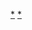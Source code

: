{{Navbox
| name      = 黃金時段艾美獎獎項
| title     = [[黃金時段艾美獎|黃金時段艾美獎獎項]]
| listclass = hlist
| state     = {{{state|autocollapse}}}
| basestyle = background: #DAA520;

| group1 = 節目獎
| list1  = 
* {{le|黃金時段艾美獎最佳喜劇類影集|Primetime Emmy Award for Outstanding Comedy Series|喜劇類}}
* {{le|黃金時段艾美獎最佳劇情類影集|Primetime Emmy Award for Outstanding Drama Series|劇情類}}
* {{le|黃金時段艾美獎最佳有限劇集|Primetime Emmy Award for Outstanding Limited Series|有限劇集}}
* {{le|黃金時段艾美獎最佳電視電影|Primetime Emmy Award for Outstanding Television Movie|電視電影}}
* {{le|黃金時段艾美獎最佳綜藝脫口秀|Primetime Emmy Award for Outstanding Variety Talk Series|綜藝脫口秀}}
* {{le|黃金時段艾美獎最佳綜藝喜劇小品|Primetime Emmy Award for Outstanding Variety Sketch Series|綜藝喜劇小品}}
* {{le|黃金時段艾美獎最佳動畫節目|Primetime Emmy Award for Outstanding Animated Program|動畫節目}}
* {{le|黃金時段艾美獎最佳短篇動畫節目|Primetime Emmy Award for Outstanding Short Form Animated Program|短篇動畫節目}}
* [[黃金時段艾美獎最佳真人競技節目|真人競技節目]]
* {{le|黃金時段艾美獎最佳兒童節目|Primetime Emmy Award for Outstanding Children's Program|兒童節目}}
* {{le|黃金時段艾美獎最佳紀錄片及非虛構系列|Primetime Emmy Award for Outstanding Documentary or Nonfiction Series|紀錄片及非虛構系列}}
* {{le|黃金時段艾美獎最佳紀錄片及非虛構特輯|Primetime Emmy Award for Outstanding Documentary or Nonfiction Special|紀錄片及非虛構特輯}}
* {{le|黃金時段艾美獎紀錄片製作卓越成就|Primetime Emmy Award for Exceptional Merit in Documentary Filmmaking|紀錄片製作卓越成就}}
* {{le|黃金時段艾美獎最佳資訊類系列及特輯|Primetime Emmy Award for Outstanding Informational Series or Special|資訊類系列及特輯}}
* {{le|黃金時段艾美獎最佳短篇喜劇及劇情類影集|Primetime Emmy Award for Outstanding Short Form Comedy or Drama Series|短篇喜劇及劇情類影集}}
* {{le|黃金時段艾美獎最佳短篇非虛構及實境系列|Primetime Emmy Award for Outstanding Short Form Nonfiction or Reality Series|短篇非虛構及實境系列}}
* {{le|黃金時段艾美獎最佳短篇綜藝系列|Primetime Emmy Award for Outstanding Short Form Variety Series|短篇綜藝系列}}
* {{le|黃金時段艾美獎最佳特別節目|Primetime Emmy Award for Outstanding Special Class Program|特別節目}}
* {{le|黃金時段艾美獎最佳結構性實境節目|Primetime Emmy Award for Outstanding Structured Reality Program|結構性實境節目}}
* {{le|黃金時段艾美獎最佳非結構性實境節目|Primetime Emmy Award for Outstanding Unstructured Reality Program|非結構性實境節目}}
* {{le|黃金時段艾美獎最佳綜藝特輯|Primetime Emmy Award for Outstanding Variety Special|綜藝特輯}}

| group2 = 表演獎
| list2  = 
* {{le|黃金時段艾美獎最佳喜劇類影集男主角|Primetime Emmy Award for Outstanding Lead Actor in a Comedy Series|喜劇類影集男主角}}
* {{le|黃金時段艾美獎最佳劇情類影集男主角|Primetime Emmy Award for Outstanding Lead Actor in a Drama Series|劇情類影集男主角}}
* {{le|黃金時段艾美獎最佳有限劇集及電視電影男主角|Primetime Emmy Award for Outstanding Lead Actor in a Limited Series or Movie|有限劇集及電視電影男主角}}
* [[黃金時段艾美獎喜劇類影集最佳女主角|喜劇類影集女主角]]
* {{le|黃金時段艾美獎最佳劇情類影集女主角|Primetime Emmy Award for Outstanding Lead Actress in a Drama Series|劇情類影集女主角}}
* {{le|黃金時段艾美獎最佳有限劇集及電視電影女主角|Primetime Emmy Award for Outstanding Lead Actress in a Limited Series or Movie|有限劇集及電視電影女主角}}
* {{le|黃金時段艾美獎最佳喜劇類影集男配角|Primetime Emmy Award for Outstanding Supporting Actor in a Comedy Series|喜劇類影集男配角}}
* {{le|黃金時段艾美獎最佳劇情類影集男配角|Primetime Emmy Award for Outstanding Supporting Actor in a Drama Series|劇情類影集男配角}}
* {{le|黃金時段艾美獎最佳有限劇集及電視電影男配角|Primetime Emmy Award for Outstanding Supporting Actor in a Limited Series or Movie|有限劇集及電視電影男配角}}
* {{le|黃金時段艾美獎最佳喜劇類影集女配角|Primetime Emmy Award for Outstanding Supporting Actress in a Comedy Series|喜劇類影集女配角}}
* {{le|黃金時段艾美獎最佳劇情類影集女配角|Primetime Emmy Award for Outstanding Supporting Actress in a Drama Series|劇情類影集女配角}}
* {{le|黃金時段艾美獎最佳有限劇集及電視電影女配角|Primetime Emmy Award for Outstanding Supporting Actress in a Limited Series or Movie|有限劇集及電視電影女配角}}
* {{le|黃金時段艾美獎最佳喜劇類影集客串男演員|Primetime Emmy Award for Outstanding Guest Actor in a Comedy Series|喜劇類影集客串男演員}}
* {{le|黃金時段艾美獎最佳劇情類影集客串男演員|Primetime Emmy Award for Outstanding Guest Actor in a Drama Series|劇情類影集客串男演員}}
* [[黃金時段艾美獎喜劇類影集最佳客串女演員|喜劇類影集最佳客串女演員]]
* {{le|黃金時段艾美獎最佳劇情類影集客串女演員|Primetime Emmy Award for Outstanding Guest Actress in a Drama Series|劇情類影集客串女演員}}
* {{le|黃金時段艾美獎最佳短篇喜劇及劇情類影集男演員|Primetime Emmy Award for Outstanding Actor in a Short Form Comedy or Drama Series|短篇喜劇及劇情類影集男演員}}
* {{le|黃金時段艾美獎最佳短篇喜劇及劇情類影集女演員|Primetime Emmy Award for Outstanding Actress in a Short Form Comedy or Drama Series|短篇喜劇及劇情類影集女演員}}
* {{le|黃金時段艾美獎最佳角色配音演出|Primetime Emmy Award for Outstanding Character Voice-Over Performance|角色配音演出}}
* [[黃金時段艾美獎最佳實境及實境競技節目主持人|實境及實境競技節目主持人]]
* {{le|黃金時段艾美獎最佳旁白|Primetime Emmy Award for Outstanding Narrator|旁白}}

| group3 = 導演獎
| list3  = 
* {{le|黃金時段艾美獎最佳喜劇類影集導演|Primetime Emmy Award for Outstanding Directing for a Comedy Series|喜劇類影集導演}}
* {{le|黃金時段艾美獎最佳劇情類影集導演|Primetime Emmy Award for Outstanding Directing for a Drama Series|劇情類影集導演}}
* {{le|黃金時段艾美獎最佳綜藝系列導演|Primetime Emmy Award for Outstanding Directing for a Variety Series|綜藝系列導演}}
* {{le|黃金時段艾美獎最佳有限劇集、電視電影及戲劇特輯導演|Primetime Emmy Award for Outstanding Directing for a Limited Series, Movie, or Dramatic Special|有限劇集、電視電影及戲劇特輯導演}}
* {{le|黃金時段艾美獎最佳綜藝特輯導演|Primetime Emmy Award for Outstanding Directing for a Variety Special|綜藝特輯導演}}
* {{le|黃金時段艾美獎最佳非虛構節目導演|Primetime Emmy Award for Outstanding Directing for Nonfiction Programming|非虛構節目導演}}

| group4 = 編劇獎
| list4  = 
* {{le|黃金時段艾美獎最佳喜劇類影集編劇|Primetime Emmy Award for Outstanding Writing for a Comedy Series|喜劇類影集編劇}}
* {{le|黃金時段艾美獎最佳劇情類影集編劇|Primetime Emmy Award for Outstanding Writing for a Drama Series|劇情類影集編劇}}
* {{le|黃金時段艾美獎最佳綜藝系列編劇|Primetime Emmy Award for Outstanding Writing for a Variety Series|綜藝系列編劇}}
* {{le|黃金時段艾美獎最佳有限劇集、電視電影及戲劇特輯編劇|Primetime Emmy Award for Outstanding Writing for a Limited Series, Movie, or Dramatic Special|有限劇集、電視電影及戲劇特輯編劇}}
* {{le|黃金時段艾美獎最佳綜藝特輯編劇|Primetime Emmy Award for Outstanding Writing for a Variety Special|綜藝特輯編劇}}
* {{le|黃金時段艾美獎最佳非虛構節目編劇|Primetime Emmy Award for Outstanding Writing for Nonfiction Programming|非虛構節目編劇}}

| group5 = 動畫獎
| list5  = 
* {{le|黃金時段艾美獎最佳動畫類個人成就|Primetime Emmy Award for Outstanding Individual Achievement in Animation|動畫類個人成就}}

| group6 = 選獎獎
| list6  = 
* {{le|黃金時段艾美獎最佳喜劇類影集選角|Primetime Emmy Award for Outstanding Casting for a Comedy Series|喜劇類影集選角}}
* {{le|黃金時段艾美獎最佳劇情類影集選角|Primetime Emmy Award for Outstanding Casting for a Drama Series|劇情類影集選角}}
* {{le|黃金時段艾美獎最佳有限劇集、電視電影及特輯選角|Primetime Emmy Award for Outstanding Casting for a Limited Series, Movie, or Special|有限劇集、電視電影及特輯選角}}
* {{le|黃金時段艾美獎最佳實境節目選角|Primetime Emmy Award for Outstanding Casting for a Reality Program|實境節目選角}}

| group7 = 編舞獎
| list7  = 
* {{le|黃金時段艾美獎最佳編舞|Primetime Emmy Award for Outstanding Choreography|編舞}}

| group8 = 攝影獎 
| list8  = 
* {{le|黃金時段艾美獎最佳有限劇集及電視電影攝影|Primetime Emmy Award for Outstanding Cinematography for a Limited Series or Movie|有限劇集及電視電影攝影}}
* {{le|黃金時段艾美獎最佳多鏡影集攝影|Primetime Emmy Award for Outstanding Cinematography for a Multi-Camera Series|多鏡影集攝影}}
* {{le|黃金時段艾美獎最佳非虛構節目攝影|Primetime Emmy Award for Outstanding Cinematography for a Nonfiction Program|非虛構節目攝影}}
* {{le|黃金時段艾美獎最佳實境節目攝影|Primetime Emmy Award for Outstanding Cinematography for a Reality Program|實境節目攝影}}
* {{le|黃金時段艾美獎最佳單鏡影集攝影（半小時）|Primetime Emmy Award for Outstanding Cinematography for a Single-Camera Series (Half-Hour)|單鏡影集攝影（半小時）}}
* {{le|黃金時段艾美獎最佳單鏡影集攝影（一小時）|Primetime Emmy Award for Outstanding Cinematography for a Single-Camera Series (One Hour)|單鏡影集攝影（一小時）}}

| group9 = 商業廣告獎
| list9  = 
* {{le|黃金時段艾美獎最佳商業廣告|Primetime Emmy Award for Outstanding Commercial|商業廣告}}

| group10 = 服裝設計獎
| list10 = 
* {{le|黃金時段艾美獎最佳當代影集、有限劇集及電視電影服裝|Primetime Emmy Award for Outstanding Costumes for a Contemporary Series, Limited Series, or Movie|當代影集、有限劇集及電視電影服裝}}
* {{le|黃金時段艾美獎最佳時代／奇幻影集、有限劇集及電視電影服裝|Primetime Emmy Award for Outstanding Costumes for a Period/Fantasy Series, Limited Series, or Movie|時代／奇幻影集、有限劇集及電視電影服裝}}
* {{le|黃金時段艾美獎最佳綜藝、非虛構及實境節目服裝|Primetime Emmy Award for Outstanding Costumes for a Variety, Nonfiction, or Reality Programming|綜藝、非虛構及實境節目服裝}}

| group11 = 髮型獎
| list11  = 
* {{le|黃金時段艾美獎最佳有限劇集及電視電影髮型設計|Primetime Emmy Award for Outstanding Hairstyling for a Limited Series or Movie|有限劇集及電視電影髮型設計}}
* {{le|黃金時段艾美獎最佳多鏡系列及特輯髮型設計|Primetime Emmy Award for Outstanding Hairstyling for a Multi-Camera Series or Special|多鏡系列及特輯髮型設計}}
* {{le|黃金時段艾美獎最佳單鏡系列髮型設計|Primetime Emmy Award for Outstanding Hairstyling for a Single-Camera Series|單鏡系列髮型設計}}

| group12 = 互動媒體獎
| list12 =
* {{le|黃金時段艾美獎最佳互動節目|Primetime Emmy Award for Outstanding Interactive Program|互動節目}}
* {{le|黃金時段艾美獎最佳互動節目|Primetime Emmy Award for Outstanding Interactive Program|原創互動節目}}
* {{le|黃金時段艾美獎最佳互動節目|Primetime Emmy Award for Outstanding Interactive Program|互動節目創新}}
* {{le|黃金時段艾美獎最佳互動節目|Primetime Emmy Award for Outstanding Interactive Program|有劇本節目互動媒體創意成就}}
* {{le|黃金時段艾美獎最佳互動節目|Primetime Emmy Award for Outstanding Interactive Program|無劇本節目互動媒體創意成就}}

| group13 = 燈光獎
| list13 =
* {{le|黃金時段艾美獎最佳綜藝系列燈光設計／燈光執導|Primetime Emmy Award for Outstanding Lighting Design / Lighting Direction for a Variety Series|綜藝系列燈光設計／燈光執導}}
* {{le|黃金時段艾美獎最佳綜藝特輯燈光設計／燈光執導|Primetime Emmy Award for Outstanding Lighting Design / Lighting Direction for a Variety Special|綜藝特輯燈光設計／燈光執導}}

| group14 = 化妝獎
| list14  = 
* {{le|黃金時段艾美獎最佳有限劇集及電視電影化妝 (非義肢)|Primetime Emmy Award for Outstanding Makeup for a Limited Series or Movie (Non-Prosthetic)|有限劇集及電視電影化妝（非義肢）}}
* {{le|黃金時段艾美獎最佳多鏡系列及特輯化妝 (非義肢)|Primetime Emmy Award for Outstanding Makeup for a Multi-Camera Series or Special (Non-Prosthetic)|多鏡系列及特輯化妝（非義肢）}}
* {{le|黃金時段艾美獎最佳單鏡系列化妝 (非義肢)|Primetime Emmy Award for Outstanding Makeup for a Single-Camera Series (Non-Prosthetic)|單鏡系列化妝（非義肢）}}
* {{le|黃金時段艾美獎最佳系列、有限劇集、電視電影及特輯義肢化妝|Primetime Emmy Award for Outstanding Prosthetic Makeup for a Series, Limited Series, Movie, or Special|系列、有限劇集、電視電影及特輯義肢化妝}}

| group15 = 音樂獎
| list15  = 
* {{le|黃金時段艾美獎最佳原創主題曲|Primetime Emmy Award for Outstanding Main Title Theme Music|原創主題曲}}
* {{le|黃金時段艾美獎最佳原創音樂與歌詞|Primetime Emmy Award for Outstanding Original Music and Lyrics|原創音樂與歌詞}}
* {{le|黃金時段艾美獎最佳有限劇集、電視電影及特輯音樂創作 (原創戲劇配樂)|Primetime Emmy Award for Outstanding Music Composition for a Limited Series, Movie, or Special|有限劇集、電視電影及特輯音樂創作（原創戲劇配樂）}}
* {{le|黃金時段艾美獎最佳系列音樂創作 (原創戲劇配樂)|Primetime Emmy Award for Outstanding Music Composition for a Limited Series, Movie, or Special|系列音樂創作（原創戲劇配樂）}}
* {{le|黃金時段艾美獎最佳音樂指導|Primetime Emmy Award for Outstanding Music Direction|音樂指導}}
* {{le|黃金時段艾美獎最佳音樂監督|Primetime Emmy Award for Outstanding Music Supervision|音樂監督}}

| group16 = 影片剪輯獎
| list16  = 
* {{le|黃金時段艾美獎最佳喜劇類影集多鏡影片剪輯|Primetime Emmy Award for Outstanding Multi-Camera Picture Editing for a Comedy Series|喜劇類影集多鏡影片剪輯}}
* {{le|黃金時段艾美獎最佳非虛構節目影片剪輯|Primetime Emmy Award for Outstanding Picture Editing for a Nonfiction Program|非虛構節目影片剪輯}}
* {{le|黃金時段艾美獎最佳結構化及競賽實境節目影片剪輯|Primetime Emmy Award for Outstanding Picture Editing for a Structured or Competition Reality Program|結構化及競賽實境節目影片剪輯}}
* {{le|黃金時段艾美獎最佳非結構化實境節目影片剪輯|Primetime Emmy Award for Outstanding Picture Editing for an Unstructured Reality Program|非結構化實境節目影片剪輯}}
* {{le|黃金時段艾美獎最佳綜藝節目影片剪輯|Primetime Emmy Award for Outstanding Picture Editing for Variety Programming|綜藝節目影片剪輯}}
* {{le|黃金時段艾美獎最佳喜劇類影集單鏡影片剪輯|Primetime Emmy Award for Outstanding Single-Camera Picture Editing for a Comedy Series|喜劇類影集單鏡影片剪輯}}
* {{le|黃金時段艾美獎最佳劇情類影集單鏡影片剪輯|Primetime Emmy Award for Outstanding Single-Camera Picture Editing for a Drama Series|劇情類影集單鏡影片剪輯}}
* {{le|黃金時段艾美獎最佳有限劇集及電視電影單鏡影片剪輯|Primetime Emmy Award for Outstanding Single-Camera Picture Editing for a Limited Series or Movie|有限劇集及電視電影單鏡影片剪輯}}

| group17 = 製作設計獎
| list17  = 
* {{le|黃金時段艾美獎最佳當代敘事及奇幻節目製作設計 (一小時及以上)|Primetime Emmy Award for Outstanding Production Design for a Narrative Contemporary or Fantasy Program (One Hour or More)|當代敘事及奇幻節目製作設計（一小時及以上）}}
* {{le|黃金時段艾美獎最佳時代敘事節目製作設計 (一小時及以上)|Primetime Emmy Award for Outstanding Production Design for a Narrative Period Program (One Hour or More)|時代敘事節目製作設計（一小時及以上）}}
* {{le|黃金時段艾美獎最佳敘事節目製作設計 (半小時及以下)|Primetime Emmy Award for Outstanding Production Design for a Narrative Program (Half-Hour or Less)|敘事節目製作設計（半小時及以下）}}
* {{le|黃金時段艾美獎最佳綜藝、非虛構、實境及實境競賽系列製作設計|Primetime Emmy Award for Outstanding Production Design for a Variety, Nonfiction, Reality or Reality-Competition Series|綜藝、非虛構、實境及實境競賽系列製作設計}}
* {{le|黃金時段艾美獎最佳綜藝、非虛構、活動及頒獎特輯製作設計|Primetime Emmy Award for Outstanding Production Design for a Variety, Nonfiction, Event or Award Special|綜藝、非虛構、活動及頒獎特輯製作設計}}

| group18 = 音效獎
| list18  = 
* {{le|黃金時段艾美獎最佳有限劇集、電視電影及特輯音效剪輯|Primetime Emmy Award for Outstanding Sound Editing for a Limited Series, Movie, or Special|有限劇集、電視電影及特輯音效剪輯}}
* {{le|黃金時段艾美獎最佳系列音效剪輯|Primetime Emmy Award for Outstanding Sound Editing for a Series|系列音效剪輯}}
* {{le|黃金時段艾美獎最佳非虛構節目音效剪輯 (單鏡及多鏡)|Primetime Emmy Award for Outstanding Sound Editing for Nonfiction Programming (Single or Multi-Camera)|非虛構節目音效剪輯（單鏡及多鏡）}}
* {{le|黃金時段艾美獎最佳最佳喜劇及劇情類影集（半小時）及動畫音效混合|Primetime Emmy Award for Outstanding Sound Mixing for a Comedy or Drama Series (Half-Hour) and Animation|最佳喜劇及劇情類影集（半小時）及動畫音效混合}}
* {{le|黃金時段艾美獎最佳喜劇及劇情類影集音效混合 (一小時)|Primetime Emmy Award for Outstanding Sound Mixing for a Comedy or Drama Series (One-Hour)|喜劇及劇情類影集音效混合（一小時）}}
* {{le|黃金時段艾美獎最佳有限劇集及電視電影音效混合|Primetime Emmy Award for Outstanding Sound Mixing for a Limited Series or Movie|有限劇集及電視電影音效混合}}
* {{le|黃金時段艾美獎最佳非虛構節目音效混合 (單鏡及多鏡)|Primetime Emmy Award for Outstanding Sound Mixing for a Nonfiction Program (Single or Multi-Camera)|非虛構節目音效混合（單鏡及多鏡）}}
* {{le|黃金時段艾美獎最佳綜藝系列及特輯音效混合|Primetime Emmy Award for Outstanding Sound Mixing for a Variety Series or Special|綜藝系列及特輯音效混合}}

| group19 = 特效獎
| list19  = 
* {{le|黃金時段艾美獎最佳視覺特效|Primetime Emmy Award for Outstanding Special Visual Effects|視覺特效}}
* {{le|黃金時段艾美獎最佳視覺特效|Primetime Emmy Award for Outstanding Special Visual Effects|配角視覺特效}}

| group20 = 特技獎
| list20  = 
* {{le|黃金時段艾美獎最佳喜劇類影集及綜藝節目特技統籌|Primetime Emmy Award for Outstanding Stunt Coordination for a Comedy Series or Variety Program|喜劇類影集及綜藝節目特技統籌}}
* {{le|黃金時段艾美獎最佳劇情類影集、有限劇集及電視電影特技統籌|Primetime Emmy Award for Outstanding Stunt Coordination for a Drama Series, Limited Series, or Movie|劇情類影集、有限劇集及電視電影特技統籌}}

| group21 = 技術指導
| list21  = 
* {{le|黃金時段艾美獎最佳系列技術指導、攝影工作及視頻控制|Primetime Emmy Award for Outstanding Technical Direction, Camerawork, Video Control for a Series|系列技術指導、攝影工作及視頻控制}}
* {{le|黃金時段艾美獎最佳有限劇集、電視電影及特輯技術指導、攝影工作及視頻控制|Primetime Emmy Award for Outstanding Technical Direction, Camerawork, Video Control for a Limited Series, Movie, or Special|有限劇集、電視電影及特輯技術指導、攝影工作及視頻控制}}

| group22 = 片頭設計
| list22 = 
* {{le|黃金時段艾美獎最佳片頭設計|Primetime Emmy Award for Outstanding Main Title Design|片頭設計}}

| group23 = 工程
| list23  = 
* {{le|黃金時段工程艾美獎|Primetime Engineering Emmy Awards|工程}}
* {{le|費羅·T·法恩斯沃斯獎|Philo T. Farnsworth Award}}

| group24 = 過去獎項
| list24  = 
* {{le|黃金時段艾美獎最佳動畫節目 (一小時及以上)|Primetime Emmy Award for Outstanding Animated Program|動畫節目（一小時及以上）}}
* {{le|黃金時段艾美獎最佳迷你影集及電視電影藝術指導|Primetime Emmy Award for Outstanding Art Direction for a Miniseries or Movie|迷你影集及電視電影藝術指導}}
* {{le|黃金時段艾美獎最佳多鏡系列藝術指導|Primetime Emmy Award for Outstanding Art Direction for a Multi-Camera Series|多鏡系列藝術指導}}
* {{le|黃金時段艾美獎最佳單鏡系列藝術指導|Primetime Emmy Award for Outstanding Art Direction for a Single-Camera Series|單鏡系列藝術指導}}
* {{le|黃金時段艾美獎最佳單鏡影集攝影|Primetime Emmy Award for Outstanding Cinematography for a Single-Camera Series|單鏡影集攝影}}
* {{le|黃金時段艾美獎最佳系列服裝|Primetime Emmy Award for Outstanding Costumes for a Series|系列服裝}}
* {{le|黃金時段艾美獎最佳迷你影集、電視電影及特輯服裝|Primetime Emmy Award for Outstanding Costumes for a Miniseries, Movie, or Special|迷你影集、電視電影及特輯服裝}}
* {{le|黃金時段艾美獎最佳系列髮型|Primetime Emmy Award for Outstanding Hairstyling for a Series|系列髮型}}
* {{le|黃金時段艾美獎最佳綜藝及音樂節目個人演出|Primetime Emmy Award for Outstanding Individual Performance in a Variety or Music Program|綜藝及音樂節目個人演出}}
* [[黃金時段艾美獎最佳迷你影集及電視電影|迷你影集及電視電影]]
* {{le|黃金時段艾美獎最佳新影集|Primetime Emmy Award for Outstanding New Series|新影集}}
* {{le|黃金時段艾美獎最佳實境節目影片剪輯|Primetime Emmy Award for Outstanding Picture Editing for Reality Programming|實境節目影片剪輯}}
* {{le|黃金時段艾美獎最佳年度節目|Primetime Emmy Award for Program of the Year|年度節目}}
* {{le|黃金時段艾美獎最佳實境節目|Primetime Emmy Award for Outstanding Reality Program|實境節目}}
* {{le|黃金時段艾美獎最佳短篇真人娛樂節目|Primetime Emmy Award for Outstanding Short-Format Live-Action Entertainment Program|短篇真人娛樂節目}}
* {{le|黃金時段艾美獎最佳特技統籌|Primetime Emmy Award for Outstanding Stunt Coordination|特技統籌}}
* {{le|黃金時段超級艾美獎|Primetime Super Emmy Award|超級艾美}}
* {{le|黃金時段艾美獎最佳綜藝系列|Primetime Emmy Award for Outstanding Variety Series|綜藝系列}}
* {{le|黃金時段艾美獎最佳配音演出|Primetime Emmy Award for Outstanding Voice-Over Performance|配音演出}}

}}<noinclude> <!--Only awards that have pages are listed-->
[[Category:黄金时段艾美奖模板|*]]

[[Category:黃金時段艾美獎|*]]</noinclude>